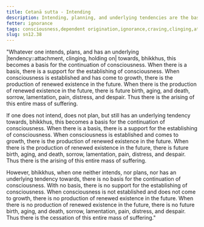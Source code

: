 ```yaml
---
title: Cetanā sutta - Intending
description: Intending, planning, and underlying tendencies are the basis for the continuation of consciousness.
fetter: ignorance
tags: consciousness,dependent origination,ignorance,craving,clinging,attachment,sn,sn12
slug: sn12.38
---
```


"Whatever one intends, plans, and has an underlying |tendency::attachment, clinging, holding on| towards, bhikkhus, this becomes a basis for the continuation of consciousness. When there is a basis, there is a support for the establishing of consciousness. When consciousness is established and has come to growth, there is the production of renewed existence in the future. When there is the production of renewed existence in the future, there is future birth, aging, and death, sorrow, lamentation, pain, distress, and despair. Thus there is the arising of this entire mass of suffering.

If one does not intend, does not plan, but still has an underlying tendency towards, bhikkhus, this becomes a basis for the continuation of consciousness. When there is a basis, there is a support for the establishing of consciousness. When consciousness is established and comes to growth, there is the production of renewed existence in the future. When there is the production of renewed existence in the future, there is future birth, aging, and death, sorrow, lamentation, pain, distress, and despair. Thus there is the arising of this entire mass of suffering.

However, bhikkhus, when one neither intends, nor plans, nor has an underlying tendency towards, there is no basis for the continuation of consciousness. With no basis, there is no support for the establishing of consciousness. When consciousness is not established and does not come to growth, there is no production of renewed existence in the future. When there is no production of renewed existence in the future, there is no future birth, aging, and death, sorrow, lamentation, pain, distress, and despair. Thus there is the cessation of this entire mass of suffering."